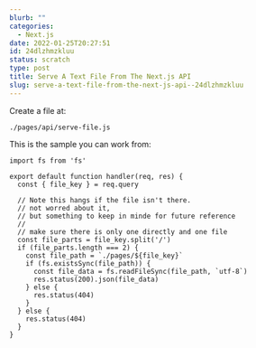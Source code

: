 ```yaml
---
blurb: ""
categories:
  - Next.js
date: 2022-01-25T20:27:51
id: 24dlzhmzkluu
status: scratch
type: post
title: Serve A Text File From The Next.js API
slug: serve-a-text-file-from-the-next-js-api--24dlzhmzkluu
---
```



Create a file at:

```
./pages/api/serve-file.js
```

This is the sample you can work from:

```
import fs from 'fs'

export default function handler(req, res) {
  const { file_key } = req.query

  // Note this hangs if the file isn't there.
  // not worred about it,
  // but something to keep in minde for future reference
  //
  // make sure there is only one directly and one file
  const file_parts = file_key.split('/')
  if (file_parts.length === 2) {
    const file_path = `./pages/${file_key}`
    if (fs.existsSync(file_path)) {
      const file_data = fs.readFileSync(file_path, `utf-8`)
      res.status(200).json(file_data)
    } else {
      res.status(404)
    }
  } else {
    res.status(404)
  }
}
```




